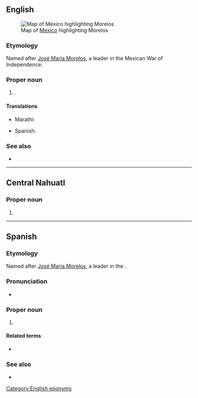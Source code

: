 ==English==
[[File:Mexico map, MX-MOR.svg|thumb|Map of [[Mexico]] highlighting Morelos]]

===Etymology===
Named after [[w:José María Morelos|José María Morelos]], a leader in the Mexican War of Independence.

===Proper noun===
{{en-proper noun}}

# {{place|en|state|c/Mexico}}.

====Translations====
{{trans-top|state of Mexico}}
* Marathi: {{t|mr|मोरेलोस|n}}
{{trans-mid}}
* Spanish: {{t+|es|Morelos|f}}
{{trans-bottom}}

===See also===
* {{pedialite}}

[[Category:English eponyms]]

----

==Central Nahuatl==

===Proper noun===
{{head|nhn|proper noun}}

# {{place|nhn|state|c/Mexico|t=Morelos}}

----

==Spanish==

===Etymology===
Named after [[w:José María Morelos|José María Morelos]], a leader in the {{w|Mexican War of Independence}}.

===Pronunciation===
{{es-IPA}}
* {{audio|es|Es-mx-Morelos.wav|Audio (Mexico)}}

===Proper noun===
{{es-proper noun|f}}

# {{place|es|state|c/Mexico}}

====Related terms====
* {{l|es|morelense}}

===See also===
* {{pedialite|lang=es}}

{{cln|es|eponyms}}
